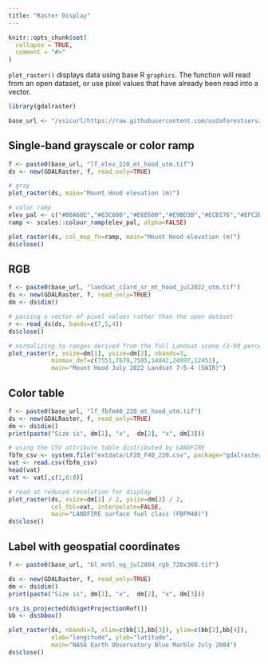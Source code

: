 ```yaml
---
title: "Raster Display"
---
```


```r
knitr::opts_chunk$set(
  collapse = TRUE,
  comment = "#>"
)
```

`plot_raster()` displays data using base R `graphics`. The function will read from an open dataset, or use pixel values that have already been read into a vector.

```r
library(gdalraster)

base_url <- "/vsicurl/https://raw.githubusercontent.com/usdaforestservice/gdalraster/main/sample-data/"
```

## Single-band grayscale or color ramp

```r
f <- paste0(base_url, "lf_elev_220_mt_hood_utm.tif")
ds <- new(GDALRaster, f, read_only=TRUE)

# gray
plot_raster(ds, main="Mount Hood elevation (m)")

# color ramp
elev_pal <- c("#00A60E","#63C600","#E6E600","#E9BD3B","#ECB176","#EFC2B3","#F2F2F2")
ramp <- scales::colour_ramp(elev_pal, alpha=FALSE)

plot_raster(ds, col_map_fn=ramp, main="Mount Hood elevation (m)")
ds$close()
```

## RGB

```r
f <- paste0(base_url, "landsat_c2ard_sr_mt_hood_jul2022_utm.tif")
ds <- new(GDALRaster, f, read_only=TRUE)
dm <- ds$dim()

# passing a vector of pixel values rather than the open dataset
r <- read_ds(ds, bands=c(7,5,4))
ds$close()

# normalizing to ranges derived from the full Landsat scene (2-98 percentiles)
plot_raster(r, xsize=dm[1], ysize=dm[2], nbands=3,
            minmax_def=c(7551,7679,7585,14842,24997,12451),
            main="Mount Hood July 2022 Landsat 7-5-4 (SWIR)")

```

## Color table

```r
f <- paste0(base_url, "lf_fbfm40_220_mt_hood_utm.tif")
ds <- new(GDALRaster, f, read_only=TRUE)
dm <- ds$dim()
print(paste("Size is", dm[1], "x",  dm[2], "x", dm[3]))

# using the CSV attribute table distributed by LANDFIRE
fbfm_csv <- system.file("extdata/LF20_F40_220.csv", package="gdalraster")
vat <- read.csv(fbfm_csv)
head(vat)
vat <- vat[,c(1,6:8)]

# read at reduced resolution for display
plot_raster(ds, xsize=dm[1] / 2, ysize=dm[2] / 2,
			col_tbl=vat, interpolate=FALSE,
            main="LANDFIRE surface fuel class (FBFM40)")
ds$close()
```

## Label with geospatial coordinates

```r
f <- paste0(base_url, "bl_mrbl_ng_jul2004_rgb_720x360.tif")

ds <- new(GDALRaster, f, read_only=TRUE)
dm <- ds$dim()
print(paste("Size is", dm[1], "x",  dm[2], "x", dm[3]))

srs_is_projected(ds$getProjectionRef())
bb <- ds$bbox()

plot_raster(ds, nbands=3, xlim=c(bb[1],bb[3]), ylim=c(bb[2],bb[4]),
            xlab="longitude", ylab="latitude",
            main="NASA Earth Observatory Blue Marble July 2004")
ds$close()
```

